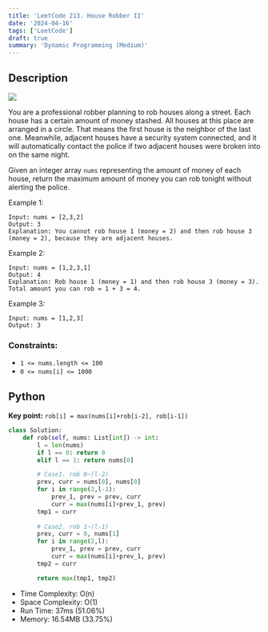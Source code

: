 ```yaml
---
title: 'LeetCode 213. House Robber II'
date: '2024-04-16'
tags: ['LeetCode']
draft: true
summary: 'Dynamic Programming (Medium)'
---
```


## Description

[![](https://img.shields.io/badge/Medium-yellow)](https://leetcode.com/problems/house-robber/https://leetcode.com/problems/house-robber-ii/)

You are a professional robber planning to rob houses along a street. Each house has a certain amount of money stashed. All houses at this place are arranged in a circle. That means the first house is the neighbor of the last one. Meanwhile, adjacent houses have a security system connected, and it will automatically contact the police if two adjacent houses were broken into on the same night.

Given an integer array `nums` representing the amount of money of each house, return the maximum amount of money you can rob tonight without alerting the police.

Example 1:
```
Input: nums = [2,3,2]
Output: 3
Explanation: You cannot rob house 1 (money = 2) and then rob house 3 (money = 2), because they are adjacent houses.
```

Example 2:
```
Input: nums = [1,2,3,1]
Output: 4
Explanation: Rob house 1 (money = 1) and then rob house 3 (money = 3).
Total amount you can rob = 1 + 3 = 4.
```

Example 3:
```
Input: nums = [1,2,3]
Output: 3
```

### Constraints:

- `1 <= nums.length <= 100`
- `0 <= nums[i] <= 1000`

## Python

**Key point:** `rob[i] = max(nums[i]+rob[i-2], rob[i-1])`

```python
class Solution:
    def rob(self, nums: List[int]) -> int:
        l = len(nums)
        if l == 0: return 0
        elif l == 1: return nums[0]

        # Case1. rob 0~(l-2)
        prev, curr = nums[0], nums[0]
        for i in range(2,l-1):
            prev_1, prev = prev, curr
            curr = max(nums[i]+prev_1, prev)
        tmp1 = curr
        
        # Case2. rob 1~(l-1)
        prev, curr = 0, nums[1]
        for i in range(2,l):
            prev_1, prev = prev, curr
            curr = max(nums[i]+prev_1, prev)
        tmp2 = curr

        return max(tmp1, tmp2)
```
- Time Complexity: O(n)
- Space Complexity: O(1)
- Run Time: 37ms (51.06%)
- Memory: 16.54MB (33.75%)
